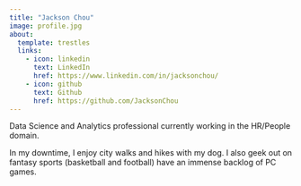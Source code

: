 ```yaml
---
title: "Jackson Chou"
image: profile.jpg
about:
  template: trestles
  links:
    - icon: linkedin
      text: LinkedIn
      href: https://www.linkedin.com/in/jacksonchou/
    - icon: github
      text: Github
      href: https://github.com/JacksonChou
---
```


Data Science and Analytics professional currently working in the HR/People domain.

In my downtime, I enjoy city walks and hikes with my dog. I also geek out on fantasy sports (basketball and football) have an immense backlog of PC games.
